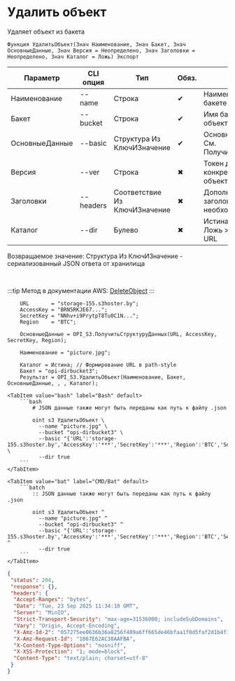 ﻿---
sidebar_position: 9
description: Удалить объект и другие функции для работы с S3 в Открытом пакете интеграций - бесплатной open-source библиотеке интеграций для 1С:Предприятие 8, OneScript и CLI
keywords: [1C, 1С, 1С:Предприятие, 1С:Предприятие 8.3, API, Интеграция, Сервисы, Обмен, OneScript, CLI, S3]
---


# Удалить объект
 Удаляет объект из бакета



`Функция УдалитьОбъект(Знач Наименование, Знач Бакет, Знач ОсновныеДанные, Знач Версия = Неопределено, Знач Заголовки = Неопределено, Знач Каталог = Ложь) Экспорт`

  | Параметр | CLI опция | Тип | Обяз. | Назначение |
  |-|-|-|-|-|
  | Наименование | --name | Строка | &#x2714; | Наименование объекта в бакете |
  | Бакет | --bucket | Строка | &#x2714; | Имя бакета для загрузки объекта |
  | ОсновныеДанные | --basic | Структура Из КлючИЗначение | &#x2714; | Основные данные запроса. См. ПолучитьСтруктуруДанных |
  | Версия | --ver | Строка | &#x2716; | Токен для удаления конкретной версии объекта |
  | Заголовки | --headers | Соответствие Из КлючИЗначение | &#x2716; | Дополнительные заголовки запроса, если необходимо |
  | Каталог | --dir | Булево | &#x2716; | Истина > Path style URL, Ложь > Virtual hosted style URL |

  
  Возвращаемое значение:   Структура Из КлючИЗначение - сериализованный JSON ответа от хранилища

<br/>

:::tip
Метод в документации AWS: [DeleteObject](https://docs.aws.amazon.com/AmazonS3/latest/API/API_DeleteObject.html)
:::
<br/>


```bsl title="Пример использования для 1С:Предприятие/OneScript"
    URL       = "storage-155.s3hoster.by";
    AccessKey = "BRN5RKJE67...";
    SecretKey = "NNhv+i9PrytpT8Tu0C1N...";
    Region    = "BTC";

    ОсновныеДанные = OPI_S3.ПолучитьСтруктуруДанных(URL, AccessKey, SecretKey, Region);

    Наименование = "picture.jpg";

    Каталог = Истина; // Формирование URL в path-style
    Бакет = "opi-dirbucket3";
    Результат = OPI_S3.УдалитьОбъект(Наименование, Бакет, ОсновныеДанные, , , Каталог);
```
    

 <Tabs>
  
    <TabItem value="bash" label="Bash" default>
        ```bash
            # JSON данные также могут быть переданы как путь к файлу .json
            
            oint s3 УдалитьОбъект \
              --name "picture.jpg" \
              --bucket "opi-dirbucket3" \
              --basic "{'URL':'storage-155.s3hoster.by','AccessKey':'***','SecretKey':'***','Region':'BTC','Service':'s3'}" \
              --dir true
        ```
    </TabItem>
  
    <TabItem value="bat" label="CMD/Bat" default>
        ```batch
            :: JSON данные также могут быть переданы как путь к файлу .json
            
            oint s3 УдалитьОбъект ^
              --name "picture.jpg" ^
              --bucket "opi-dirbucket3" ^
              --basic "{'URL':'storage-155.s3hoster.by','AccessKey':'***','SecretKey':'***','Region':'BTC','Service':'s3'}" ^
              --dir true
        ```
    </TabItem>
</Tabs>


```json title="Результат"
{
 "status": 204,
 "response": {},
 "headers": {
  "Accept-Ranges": "bytes",
  "Date": "Tue, 23 Sep 2025 11:34:10 GMT",
  "Server": "MinIO",
  "Strict-Transport-Security": "max-age=31536000; includeSubDomains",
  "Vary": "Origin, Accept-Encoding",
  "X-Amz-Id-2": "057275ee0636b36a8256f409a6ff665de46bfaa1f0d5faf2d1b4f312e55c34fa",
  "X-Amz-Request-Id": "1867E62AC38AAFBA",
  "X-Content-Type-Options": "nosniff",
  "X-XSS-Protection": "1; mode=block",
  "Content-Type": "text/plain; charset=utf-8"
 }
}
```
